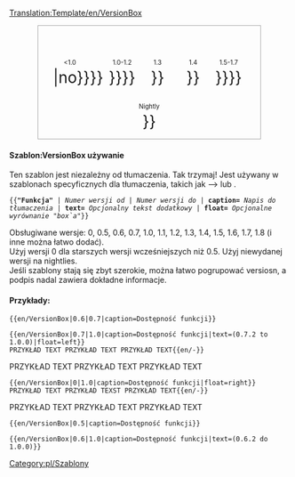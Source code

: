 <noinclude>[[Translation:Template/en/VersionBox]]</noinclude><noinclude></noinclude>
<includeonly>
<div style="width: 400px; border: 1px solid darkgray; cellpadding: 0px; text-align: center; margin-right:auto; margin-left:auto; float: {{{float}}};">
<span style="font-size:80%; line-height: 0.8;">'''{{{caption}}}''' <span style="color:green">{{{text|}}}</span></span><br/>
<div style="display:inline-block;">
<span style="float: left; font-size:80%; width:60px; text-align: center">&lt;1.0</span><br/>
<span style="font-size:200%;"> {{en/Checkbox|{{#ifexpr:{{{1}}} < 1.0|{{#ifexpr:0.7 <= {{{2|99}}}|yes|partial}}|no}}}} </span></div>
<div style="display:inline-block;">
<span style="float: left; font-size:80%; width:60px; text-align: center">1.0-1.2</span><br/>
<span style="font-size:200%;"> {{en/Checkbox|{{#ifexpr:({{{1}}} <= 1.0) and (1.2 <= {{{2|99}}})|yes|{{#ifexpr:({{{1}}} <= 1.2) and (1.0 <= {{{2|99}}})|partial|no}}}}}} </span></div>
<div style="display:inline-block;">
<span style="float: left; font-size:80%; width:60px; text-align: center">1.3</span><br/>
<span style="font-size:200%;"> {{en/Checkbox|{{#ifexpr:({{{1}}} <= 1.3) and (1.3 <= {{{2|99}}})|yes|no}}}} </span></div>
<div style="display:inline-block;">
<span style="float: left; font-size:80%; width:60px; text-align: center">1.4</span><br/>
<span style="font-size:200%;"> {{en/Checkbox|{{#ifexpr:({{{1}}} <= 1.4) and (1.4 <= {{{2|99}}})|yes|no}}}} </span></div>
<div style="display:inline-block;">
<span style="float: left; font-size:80%; width:60px; text-align: center">1.5-1.7</span><br/>
<span style="font-size:200%;"> {{en/Checkbox|{{#ifexpr:({{{1}}} <= 1.5) and (1.7 <= {{{2|99}}})|yes|{{#ifexpr:({{{1}}} <= 1.7) and (1.5 <= {{{2|99}}})|partial|no}}}}}} </span></div>
<div style="display:inline-block;">
<span style="float: left; font-size:80%; width:60px; text-align: center">Nightly</span><br/>
<span style="font-size:200%;"> {{en/Checkbox|{{#ifexpr:({{{1}}} <= 1.8) and (1.8 <= {{{2|99}}})|yes|no}}}} </span></div>
</div></includeonly><noinclude>

====Szablon:VersionBox używanie====
Ten szablon jest niezależny od tłumaczenia. Tak trzymaj! Jest używany w szablonach specyficznych dla tłumaczenia, takich jak <!--{{S|Feature}}-->{{en/S|zgodne Wersje/Pl}}--> lub <!--{{S|Feature period}}-->{{en/S|zgodne zakresy/Pl}} .

<!--
<tt>
<nowiki>{{</nowiki>'''Feature''' | ''Version number from'' | ''Version number to'' | '''caption=''' ''Translation-specific caption'' | '''text=''' ''Optional additional text'' | '''float=''' ''Optional box alignment''<nowiki>}}</nowiki>
</tt>
-->
<tt>
<nowiki>{{</nowiki>'''"Funkcja"''' | ''Numer wersji od'' | ''Numer wersji do'' | '''caption=''' ''Napis do tłumaczenia'' | '''text=''' ''Opcjonalny tekst dodatkowy'' | '''float=''' ''Opcjonalne wyrównanie "box`a"''<nowiki>}}</nowiki>
</tt>

Obsługiwane wersje: 0, 0.5, 0.6, 0.7, 1.0, 1.1, 1.2, 1.3, 1.4, 1.5, 1.6, 1.7, 1.8 (i inne można łatwo dodać).<br/>
Użyj wersji 0 dla starszych wersji wcześniejszych niż 0.5. Użyj niewydanej wersji na nightlies.<br/>
Jeśli szablony stają się zbyt szerokie, można łatwo pogrupować versiosn, a podpis nadal zawiera dokładne informacje.

====Przykłady:====
<pre>{{en/VersionBox|0.6|0.7|caption=Dostępność funkcji}}</pre>
{{en/VersionBox|0.6|0.7|caption=<!--Feature availability-->Dostępność funkcji}}

<pre>{{en/VersionBox|0.7|1.0|caption=Dostępność funkcji|text=(0.7.2 to 1.0.0)|float=left}}
PRZYKŁAD TEXT PRZYKŁAD TEXT PRZYKŁAD TEXT{{en/-}}</pre>
{{en/VersionBox|0.7|1.0|caption=Dostępność funkcji|text=(0.7.2 to 1.0.0)|float=left}}
<!--EXAMPLE TEXT EXAMPLE TEXT EXAMPLE TEXT-->PRZYKŁAD TEXT PRZYKŁAD TEXT PRZYKŁAD TEXT{{en/-}}

<pre>{{en/VersionBox|0|1.0|caption=Dostępność funkcji|float=right}}
PRZYKŁAD TEXT PRZYKŁAD TEXST PRZYKŁAD TEXT{{en/-}}</pre>
{{en/VersionBox|0|1.0|caption=Dostępność funkcji|float=right}}
PRZYKŁAD TEXT PRZYKŁAD TEXT PRZYKŁAD TEXT{{en/-}}

<pre>{{en/VersionBox|0.5|caption=Dostępność funkcji}}</pre>
{{en/VersionBox|0.5|caption=Dostępność funkcji}}

<pre>{{en/VersionBox|0.6|1.0|caption=Dostępność funkcji|text=(0.6.2 do 1.0.0)}}</pre>
{{en/VersionBox|0.6|1.0|caption=Dostępność funkcji|text=(0.6.2 <!--to-->do 1.0.0)}}


<!--[[Category:Templates]]-->[[Category:pl/Szablony]]
</noinclude>